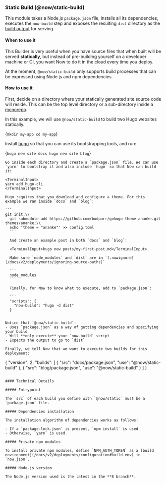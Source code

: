 
### Static Build (@now/static-build)
This module takes a Node.js `package.json` file, installs all its dependencies, executes the `now-build` step and exposes the resulting `dist` directory as the [build output](build-output) for serving.

#### When to use it

This Builder is very useful when you have source files that when built will be served **statically**, but instead of pre-building yourself on a developer machine or CI, you want Now to do it in the cloud every time you deploy.

<Note>At the moment, `@now/static-build` only supports build processes that can be expressed using Node.js and npm dependencies.</Note>

#### How to use it

First, decide on a directory where your statically generated site source code will reside. This can be the top level directory or a sub-directory inside a [monorepo](monorepo).

In this example, we will use `@now/static-build` to build two Hugo websites statically.

<TerminalInput>{`mkdir my-app
  cd my-app`}</TerminalInput>

  Install [hugo](https://gohugo.io/) so that you can use its bootstrapping tools, and run:

  <TerminalInput>{`hugo new site docs
    hugo new site blog`}</TerminalInput>

    Go inside each directory and create a `package.json` file. We can use `yarn` to bootstrap it and also include `hugo` so that Now can build it:

    <TerminalInput>
    yarn add hugo-cli
    </TerminalInput>

    Hugo requires that you download and configure a theme. For this example we ran inside `docs` and `blog`:

    ```
    git init;\\
      git submodule add https://github.com/budparr/gohugo-theme-ananke.git themes/ananke;\\
      echo 'theme = "ananke"' >> config.toml
      ```

      And create an example post in both `docs` and `blog`:

      <TerminalInput>hugo new posts/my-first-post.md</TerminalInput>

      Make sure `node_modules` and `dist` are in `[.nowignore](/docs/v2/deployments/ignoring-source-paths)`

      ```
      node_modules
      ```

      Finally, for Now to know what to execute, add to `package.json`:

      ```
      "scripts": {
        "now-build": "hugo -d dist"
      }
```

Notice that `@now/static-build`:
- Uses `package.json` as a way of getting dependencies and specifying your build
- Will **only execute** your `now-build` script
- Expects the output to go to `dist`

Finally, we tell Now that we want to execute two builds for this deployment:

```
{
  "version": 2,
    "builds": [
    { "src": "docs/package.json", "use": "@now/static-build" },
    { "src": "blog/package.json", "use": "@now/static-build" }
    ]
}
```

#### Technical Details

##### Entrypoint

The `src` of each build you define with `@now/static` must be a `package.json` file.

##### Dependencies installation

The installation algorithm of dependencies works as follows:

- If a `package-lock.json` is present, `npm install` is used
- Otherwise, `yarn` is used.

##### Private npm modules

To install private npm modules, define `NPM_AUTH_TOKEN` as a [build environment](/docs/v2/deployments/configuration#build-env) in `now.json`.

##### Node.js version

The Node.js version used is the latest in the **8 branch**.
